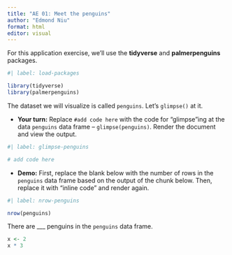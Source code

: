 ```yaml
---
title: "AE 01: Meet the penguins"
author: "Edmond Niu"
format: html
editor: visual
---
```


For this application exercise, we'll use the **tidyverse** and **palmerpenguins** packages.

```r
#| label: load-packages

library(tidyverse)
library(palmerpenguins)
```

The dataset we will visualize is called `penguins`.
Let's `glimpse()` at it.

-   **Your turn:** Replace `#add code here` with the code for "glimpse"ing at the data `penguins` data frame – `glimpse(penguins)`. Render the document and view the output.

```r
#| label: glimpse-penguins

# add code here
```

-   **Demo:** First, replace the blank below with the number of rows in the `penguins` data frame based on the output of the chunk below. Then, replace it with "inline code" and render again.

```r
#| label: nrow-penguins

nrow(penguins)
```

There are \_\_\_ penguins in the `penguins` data frame.

```r
x <- 2
x * 3
```
